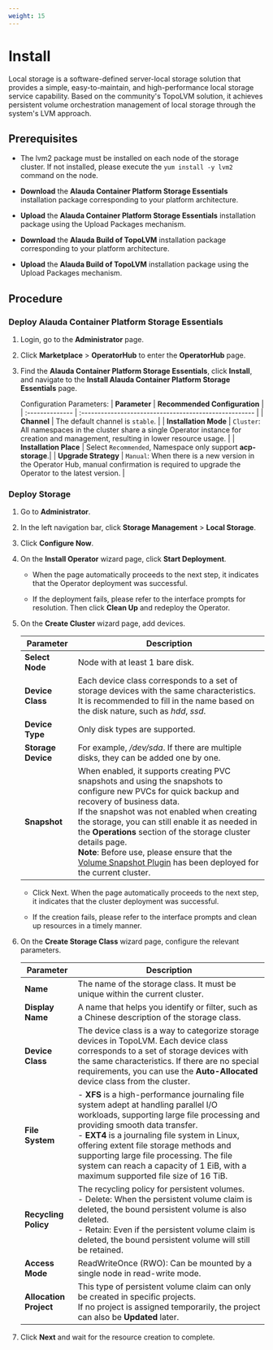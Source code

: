 ```yaml
---
weight: 15
---
```


# Install

Local storage is a software-defined server-local storage solution that provides a simple, easy-to-maintain, and high-performance local storage service capability. Based on the community's TopoLVM solution, it achieves persistent volume orchestration management of local storage through the system's LVM approach.

## Prerequisites

- The lvm2 package must be installed on each node of the storage cluster. If not installed, please execute the `yum install -y lvm2` command on the node.

- **Download** the **Alauda Container Platform Storage Essentials** installation package corresponding to your platform architecture.

- **Upload** the **Alauda Container Platform Storage Essentials** installation package using the Upload Packages mechanism.

- **Download** the **Alauda Build of TopoLVM** installation package corresponding to your platform architecture.

- **Upload** the **Alauda Build of TopoLVM** installation package using the Upload Packages mechanism.

## Procedure

<Steps>

### Deploy Alauda Container Platform Storage Essentials
1. Login, go to the **Administrator** page.

2. Click **Marketplace** > **OperatorHub** to enter the **OperatorHub** page.

3. Find the **Alauda Container Platform Storage Essentials**, click **Install**, and navigate to the **Install Alauda Container Platform Storage Essentials** page.

    Configuration Parameters:
    | **Parameter**   | **Recommended Configuration**                          |
    | :-------------- | :----------------------------------------------------- |
    | **Channel**     | The default channel is `stable`.                        |
    | **Installation Mode**  | `Cluster`: All namespaces in the cluster share a single Operator instance for creation and management, resulting in lower resource usage. |
    | **Installation Place** | Select `Recommended`, Namespace only support **acp-storage**.|
    | **Upgrade Strategy**   | `Manual`: When there is a new version in the Operator Hub, manual confirmation is required to upgrade the Operator to the latest version. |

### Deploy Storage
1. Go to **Administrator**.

2. In the left navigation bar, click **Storage Management** > **Local Storage**.

3. Click **Configure Now**.

4. On the **Install Operator** wizard page, click **Start Deployment**.

   - When the page automatically proceeds to the next step, it indicates that the Operator deployment was successful.

   - If the deployment fails, please refer to the interface prompts for resolution. Then click **Clean Up** and redeploy the Operator.

5. On the **Create Cluster** wizard page, add devices.

   | Parameter       | Description                                                                                                                                                                           |
   | -------- | ---------------------------------------------------------------------------------------------------------------------------------------------------------------------------- |
   | **Select Node** | Node with at least 1 bare disk.                                                                                                                                                              |
   | **Device Class**  | Each device class corresponds to a set of storage devices with the same characteristics. It is recommended to fill in the name based on the disk nature, such as *hdd*, *ssd*.                                                              |
   | **Device Type** | Only disk types are supported.                                                                                                                                                                     |
   | **Storage Device** | For example, */dev/sda*. If there are multiple disks, they can be added one by one.                                                                                                                                                   |
   | **Snapshot**   | When enabled, it supports creating PVC snapshots and using the snapshots to configure new PVCs for quick backup and recovery of business data. <br />If the snapshot was not enabled when creating the storage, you can still enable it as needed in the **Operations** section of the storage cluster details page. <br />**Note**: Before use, please ensure that the [Volume Snapshot Plugin](/configure/storage/functions/snapshot_con.mdx) has been deployed for the current cluster. |

   - Click Next. When the page automatically proceeds to the next step, it indicates that the cluster deployment was successful.

   - If the creation fails, please refer to the interface prompts and clean up resources in a timely manner.

6. On the **Create Storage Class** wizard page, configure the relevant parameters.

   | Parameter       | Description                                                                                                                                                          |
   | -------- | ----------------------------------------------------------------------------------------------------------------------------------------------------------- |
   | **Name**   | The name of the storage class. It must be unique within the current cluster.                                                                                                                                           |
   | **Display Name** | A name that helps you identify or filter, such as a Chinese description of the storage class.                                                                                                                                  |
   | **Device Class**  | The device class is a way to categorize storage devices in TopoLVM. Each device class corresponds to a set of storage devices with the same characteristics. If there are no special requirements, you can use the **Auto-Allocated** device class from the cluster.                                                                                |
   | **File System** | - **XFS** is a high-performance journaling file system adept at handling parallel I/O workloads, supporting large file processing and providing smooth data transfer. <br />- **EXT4** is a journaling file system in Linux, offering extent file storage methods and supporting large file processing. The file system can reach a capacity of 1 EiB, with a maximum supported file size of 16 TiB. |
   | **Recycling Policy** | The recycling policy for persistent volumes. <br />- Delete: When the persistent volume claim is deleted, the bound persistent volume is also deleted. <br />- Retain: Even if the persistent volume claim is deleted, the bound persistent volume will still be retained.                                                                                |
   | **Access Mode** | ReadWriteOnce (RWO): Can be mounted by a single node in read-write mode.                                                                                                                                 |
   | **Allocation Project** | This type of persistent volume claim can only be created in specific projects. <br />If no project is assigned temporarily, the project can also be **Updated** later.                                                                                                            |

7. Click **Next** and wait for the resource creation to complete.
</Steps>